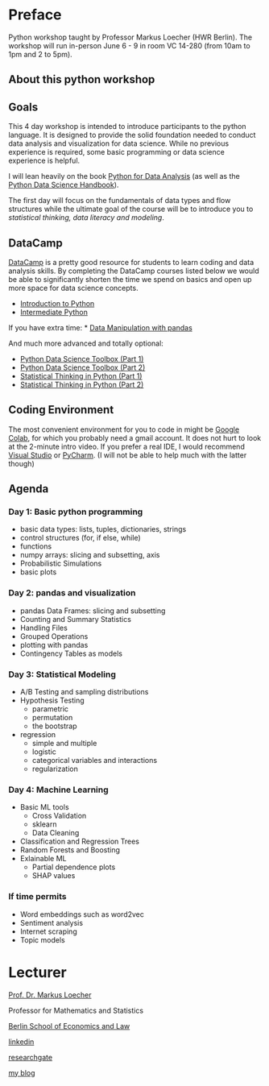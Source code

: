 # Preface {.unnumbered}

Python workshop taught by Professor Markus Loecher (HWR Berlin). The workshop will run in-person June 6 - 9 in room VC 14-280 (from 10am to 1pm and 2 to 5pm). 

## About this python workshop


Goals
-----

This 4 day workshop is intended to introduce participants
to the python language. It is designed to provide the solid
foundation needed to conduct data analysis and visualization for data
science. While no previous experience is required, some basic
programming or data science experience is helpful.

I will lean heavily on the book [Python for Data Analysis](https://wesmckinney.com/book/) (as well as the [Python Data Science Handbook](https://jakevdp.github.io/PythonDataScienceHandbook/)).

The first day will focus on the fundamentals of data types and flow structures while the ultimate goal of the course will be to introduce you to _statistical thinking, data literacy and modeling_.


DataCamp
------
[DataCamp](https://app.datacamp.com/) is a pretty good resource for students to learn coding and data analysis skills.
By completing the DataCamp courses listed below we would be able to significantly shorten 
the time we spend on basics and open up more space for data science concepts.

* [Introduction to Python](https://app.datacamp.com/learn/courses/intro-to-python-for-data-science)
* [Intermediate Python](https://app.datacamp.com/learn/courses/intermediate-python)

If you have extra time:
* [Data Manipulation with pandas](https://app.datacamp.com/learn/courses/data-manipulation-with-pandas)

And much more advanced and totally optional:

* [Python Data Science Toolbox (Part 1)](https://www.datacamp.com/courses/python-data-science-toolbox-part-1)
* [Python Data Science Toolbox (Part 2)](https://www.datacamp.com/courses/python-data-science-toolbox-part-2)
* [Statistical Thinking in Python (Part 1)](https://www.datacamp.com/courses/statistical-thinking-in-python-part-1)
* [Statistical Thinking in Python (Part 2)](https://www.datacamp.com/courses/statistical-thinking-in-python-part-2)

Coding Environment
------
The most convenient environment for you to code in might be [Google Colab](https://colab.research.google.com/), for which you probably need a gmail account. It does not hurt to look at the 2-minute intro video.
If you prefer a real IDE, I would recommend [Visual Studio](https://visualstudio.microsoft.com/downloads/) or [PyCharm](https://www.jetbrains.com/pycharm/download/). (I will not be able to help much with the latter though)

Agenda
------

### Day 1: Basic python programming

-   basic data types: lists, tuples, dictionaries, strings
-   control structures (for, if else, while)
-   functions
-   numpy arrays: slicing and subsetting, axis
-   Probabilistic Simulations
-   basic plots

### Day 2: pandas and visualization

-   pandas Data Frames: slicing and subsetting
-   Counting and Summary Statistics
-   Handling Files
-   Grouped Operations
-   plotting with pandas
-   Contingency Tables as models

### Day 3: Statistical Modeling

-   A/B Testing and sampling distributions
-   Hypothesis Testing
    * parametric
    * permutation
    * the bootstrap
-   regression
    * simple and multiple
    * logistic
    * categorical variables and interactions
    * regularization

### Day 4: Machine Learning

-   Basic ML tools
    * Cross Validation
    * sklearn
    * Data Cleaning
-   Classification and Regression Trees
-   Random Forests and Boosting
-   Exlainable ML
    * Partial dependence plots
    * SHAP values

### If time permits

- Word embeddings such as word2vec  
- Sentiment analysis
- Internet scraping
- Topic models

Lecturer
=====


[Prof. Dr. Markus
Loecher](http://www.hwr-berlin.de/fachbereich-wirtschaftswissenschaften/kontakt/personen/kontakt-info/2184/ "ML official university link")

Professor for Mathematics and Statistics

[Berlin School of Economics and Law](http://www.hwr-berlin.de "BSEL Homepage")

[linkedin](https://www.linkedin.com/in/loecher/)

[researchgate](https://www.researchgate.net/profile/Markus-Loecher)

[my blog](https://markusloecher.github.io/ "blog")


